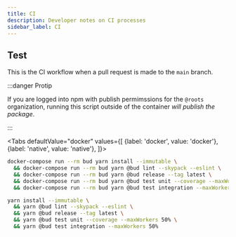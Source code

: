 ```yaml
---
title: CI
description: Developer notes on CI processes
sidebar_label: CI
---
```



## Test

This is the CI workflow when a pull request is made to the `main` branch.

:::danger Protip

If you are logged into npm with publish permimssions for the `@roots` organization,
running this script outside of the container _will publish the package_.

:::

<Tabs
  defaultValue="docker"
  values={[
    {label: 'docker', value: 'docker'},
    {label: 'native', value: 'native'},
  ]}>
  <TabItem value="docker">

```sh
docker-compose run --rm bud yarn install --immutable \
  && docker-compose run --rm bud yarn @bud lint --skypack --eslint \
  && docker-compose run --rm bud yarn @bud release --tag latest \
  && docker-compose run --rm bud yarn @bud test unit --coverage --maxWorkers 50% \
  && docker-compose run --rm bud yarn @bud test integration --maxWorkers 50%
```

  </TabItem>
  <TabItem value="native">

```sh
yarn install --immutable \
  && yarn @bud lint --skypack --eslint \
  && yarn @bud release --tag latest \
  && yarn @bud test unit --coverage --maxWorkers 50% \
  && yarn @bud test integration --maxWorkers 50%
```

  </TabItem>
</Tabs>
